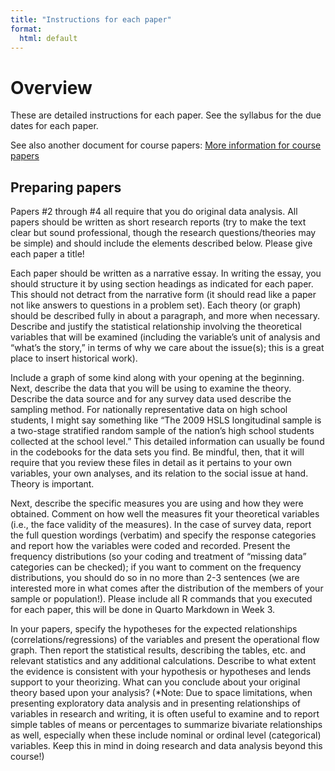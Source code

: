 ```yaml
---
title: "Instructions for each paper"
format: 
  html: default
---
```


# Overview

These are detailed instructions for each paper. See the syllabus for the due dates for each paper.

See also another document for course papers: [More information for course papers](papers-more-info.qmd)

## Preparing papers

Papers #2 through #4 all require that you do original data analysis. All papers should be written as short research reports (try to make the text clear but sound professional, though the research questions/theories may be simple) and should include the elements described below.  Please give each paper a title!  

Each paper should be written as a narrative essay. In writing the essay, you should structure it by using section headings as indicated for each paper. This should not detract from the narrative form (it should read like a paper not like answers to questions in a problem set). Each theory (or graph) should be described fully in about a paragraph, and more when necessary. Describe and justify the statistical relationship involving the theoretical variables that will be examined (including the variable’s unit of analysis and "what's the story," in terms of why we care about the issue(s); this is a great place to insert historical work). 

Include a graph of some kind along with your opening at the beginning. Next, describe the data that you will be using to examine the theory. Describe the data source and for any survey data used describe the sampling method. For nationally representative data on high school students, I might say something like “The 2009 HSLS longitudinal sample is a two-stage stratified random sample of the nation’s high school students collected at the school level.” This detailed information can usually be found in the codebooks for the data sets you find. Be mindful, then, that it will require that you review these files in detail as it pertains to your own variables, your own analyses, and its relation to the social issue at hand. Theory is important.

Next, describe the specific measures you are using and how they were obtained. Comment on how well the measures fit your theoretical variables (i.e., the face validity of the measures).  In the case of survey data, report the full question wordings (verbatim) and specify the response categories and report how the variables were coded and recorded. Present the frequency distributions (so your coding and treatment of “missing data” categories can be checked); if you want to comment on the frequency distributions, you should do so in no more than 2-3 sentences (we are interested more in what comes after the distribution of the members of your sample or population!).  Please include all R commands that you executed for each paper, this will be done in Quarto Markdown in Week 3.

In your papers, specify the hypotheses for the expected relationships (correlations/regressions) of the variables and present the operational flow graph. Then report the statistical results, describing the tables, etc. and relevant statistics and any additional calculations.  Describe to what extent the evidence is consistent with your hypothesis or hypotheses and lends support to your theorizing.  What can you conclude about your original theory based upon your analysis? (*Note: Due to space limitations, when presenting exploratory data analysis and in presenting relationships of variables in research and writing, it is often useful to examine and to report simple tables of means or percentages to summarize bivariate relationships as well, especially when these include nominal or ordinal level (categorical) variables. Keep this in mind in doing research and data analysis beyond this course!)
